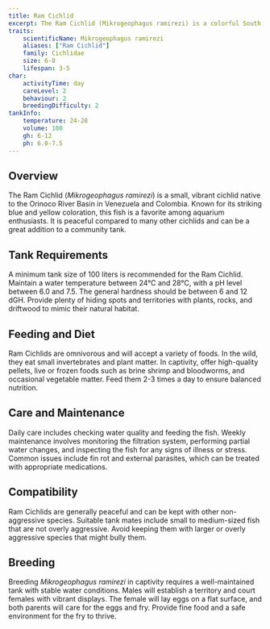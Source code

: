 ```yaml
---
title: Ram Cichlid
excerpt: The Ram Cichlid (Mikrogeophagus ramirezi) is a colorful South American cichlid known for its vibrant blue and yellow colors and peaceful nature.
traits:
    scientificName: Mikrogeophagus ramirezi
    aliases: ["Ram Cichlid"]
    family: Cichlidae
    size: 6-8
    lifespan: 3-5
char:
    activityTime: day
    careLevel: 2
    behaviour: 2
    breedingDifficulty: 2
tankInfo:
    temperature: 24-28
    volume: 100
    gh: 6-12
    ph: 6.0-7.5
---
```


## Overview
The Ram Cichlid (*Mikrogeophagus ramirezi*) is a small, vibrant cichlid native to the Orinoco River Basin in Venezuela and Colombia. Known for its striking blue and yellow coloration, this fish is a favorite among aquarium enthusiasts. It is peaceful compared to many other cichlids and can be a great addition to a community tank.

## Tank Requirements
A minimum tank size of 100 liters is recommended for the Ram Cichlid. Maintain a water temperature between 24°C and 28°C, with a pH level between 6.0 and 7.5. The general hardness should be between 6 and 12 dGH. Provide plenty of hiding spots and territories with plants, rocks, and driftwood to mimic their natural habitat.

## Feeding and Diet
Ram Cichlids are omnivorous and will accept a variety of foods. In the wild, they eat small invertebrates and plant matter. In captivity, offer high-quality pellets, live or frozen foods such as brine shrimp and bloodworms, and occasional vegetable matter. Feed them 2-3 times a day to ensure balanced nutrition.

## Care and Maintenance
Daily care includes checking water quality and feeding the fish. Weekly maintenance involves monitoring the filtration system, performing partial water changes, and inspecting the fish for any signs of illness or stress. Common issues include fin rot and external parasites, which can be treated with appropriate medications.

## Compatibility
Ram Cichlids are generally peaceful and can be kept with other non-aggressive species. Suitable tank mates include small to medium-sized fish that are not overly aggressive. Avoid keeping them with larger or overly aggressive species that might bully them.

## Breeding
Breeding *Mikrogeophagus ramirezi* in captivity requires a well-maintained tank with stable water conditions. Males will establish a territory and court females with vibrant displays. The female will lay eggs on a flat surface, and both parents will care for the eggs and fry. Provide fine food and a safe environment for the fry to thrive.
